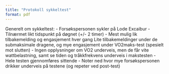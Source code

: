 ```yaml
---
title: "Protokoll sykkeltest"
format: pdf
---
```


Generelt om sykkeltest: 
- Forsøkspersonen sykler på Lode Excaibur
- Tilnærmet likt tidspunkt på døgnet (+/- 2 timer)
- Mest mulig lik tilbakemelding og engasjement hver gang 
  Lite tilbakemeldinger under de submaksimale dragene, og    mye engasjement under VO2maks-test (spesielt mot slutten)
- Ingen opplysninger om VO2 underveis, men de får vite      wattbelastning, samt se tiden og tråkkfrekvens underveis i  makstesten
- Hele testen gjennomføres sittende
- Noter ned hvor mye forsøkspersonen drikker underveis på    testene (og repeter ved post-test)


